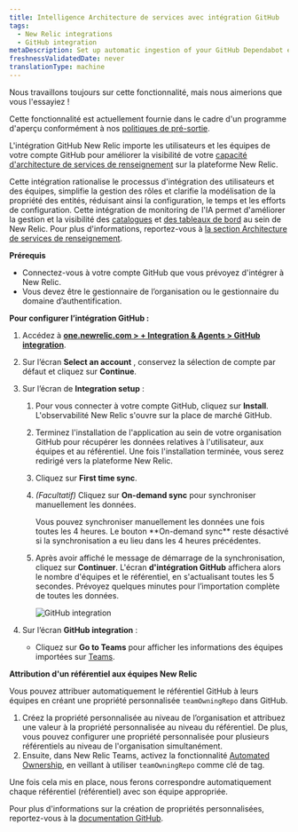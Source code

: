 ```yaml
---
title: Intelligence Architecture de services avec intégration GitHub
tags:
  - New Relic integrations
  - GitHub integration
metaDescription: Set up automatic ingestion of your GitHub Dependabot events by using webhook for ongoing ingestion.
freshnessValidatedDate: never
translationType: machine
---
```


<Callout title="Aperçu">
  Nous travaillons toujours sur cette fonctionnalité, mais nous aimerions que vous l&apos;essayiez !

  Cette fonctionnalité est actuellement fournie dans le cadre d&apos;un programme d&apos;aperçu conformément à nos [politiques de pré-sortie](/docs/licenses/license-information/referenced-policies/new-relic-pre-release-policy).
</Callout>

L&apos;intégration GitHub New Relic importe les utilisateurs et les équipes de votre compte GitHub pour améliorer la visibilité de votre [capacité d&apos;architecture de services de renseignement](/docs/service-architecture-intelligence/getting-started) sur la plateforme New Relic.

Cette intégration rationalise le processus d&apos;intégration des utilisateurs et des équipes, simplifie la gestion des rôles et clarifie la modélisation de la propriété des entités, réduisant ainsi la configuration, le temps et les efforts de configuration. Cette intégration de monitoring de l&apos;IA permet d&apos;améliorer la gestion et la visibilité des [catalogues](/docs/service-architecture-intelligence/catalogs/catalogs) et [des tableaux de bord](/docs/service-architecture-intelligence/scorecards/getting-started) au sein de New Relic. Pour plus d&apos;informations, reportez-vous à [la section Architecture de services de renseignement](/docs/service-architecture-intelligence/getting-started).

**Prérequis**

* Connectez-vous à votre compte GitHub que vous prévoyez d&apos;intégrer à New Relic.
* Vous devez être le gestionnaire de l’organisation ou le gestionnaire du domaine d’authentification.

**Pour configurer l’intégration GitHub :**

1. Accédez à **[one.newrelic.com &gt; + Integration &amp; Agents &gt; GitHub integration](https://one.newrelic.com/marketplace/install-data-source?state=9306060d-b674-b245-083e-ff8d42765e0d)**.

2. Sur l’écran **Select an account** , conservez la sélection de compte par défaut et cliquez sur **Continue**.

3. Sur l’écran de **Integration setup** :

   1. Pour vous connecter à votre compte GitHub, cliquez sur **Install**. L&apos;observabilité New Relic s&apos;ouvre sur la place de marché GitHub.

   2. Terminez l&apos;installation de l&apos;application au sein de votre organisation GitHub pour récupérer les données relatives à l&apos;utilisateur, aux équipes et au référentiel. Une fois l&apos;installation terminée, vous serez redirigé vers la plateforme New Relic.

   3. Cliquez sur **First time sync**.

   4. *(Facultatif)* Cliquez sur **On-demand sync** pour synchroniser manuellement les données.

      <Callout variant="tip" title="conseil">
        Vous pouvez synchroniser manuellement les données une fois toutes les 4 heures. Le bouton **On-demand sync** reste désactivé si la synchronisation a eu lieu dans les 4 heures précédentes.
      </Callout>

   5. Après avoir affiché le message de démarrage de la synchronisation, cliquez sur **Continuer**. L&apos;écran **d&apos;intégration GitHub** affichera alors le nombre d&apos;équipes et le référentiel, en s&apos;actualisant toutes les 5 secondes. Prévoyez quelques minutes pour l’importation complète de toutes les données.

      <img title="GitHub integration" alt="GitHub integration" src="/images/github-integration-progress.webp" />

4. Sur l’écran **GitHub integration** :

   * Cliquez sur **Go to Teams** pour afficher les informations des équipes importées sur [Teams](/docs/service-architecture-intelligence/teams/teams).

**Attribution d&apos;un référentiel aux équipes New Relic**

Vous pouvez attribuer automatiquement le référentiel GitHub à leurs équipes en créant une propriété personnalisée `teamOwningRepo` dans GitHub.

1. Créez la propriété personnalisée au niveau de l’organisation et attribuez une valeur à la propriété personnalisée au niveau du référentiel. De plus, vous pouvez configurer une propriété personnalisée pour plusieurs référentiels au niveau de l&apos;organisation simultanément.
2. Ensuite, dans New Relic Teams, activez la fonctionnalité [Automated Ownership](/docs/service-architecture-intelligence/teams/manage-teams/#assign-ownership), en veillant à utiliser `teamOwningRepo` comme clé de tag.

Une fois cela mis en place, nous ferons correspondre automatiquement chaque référentiel (référentiel) avec son équipe appropriée.

Pour plus d&apos;informations sur la création de propriétés personnalisées, reportez-vous à la [documentation GitHub](https://docs.github.com/en/organizations/managing-organization-settings/managing-custom-properties-for-repositories-in-your-organization).